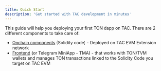 ```yaml
---
title: Quick Start
description: 'Get started with TAC development in minutes'
---
```



This guide will help you deploying your first TON dapp on TAC. There are 2 different components to take care of:
  - [Onchain components](/get-started/quickstart-onchain) (Solidity code) - Deployed on TAC EVM Extension network
  - [Frontend](/get-started/quickstart-frontend) (or Telegram MiniApp - TMA) - that works with TON/TVM wallets and manages TON transactions linked to the Solidity Code you target on TAC EVM
